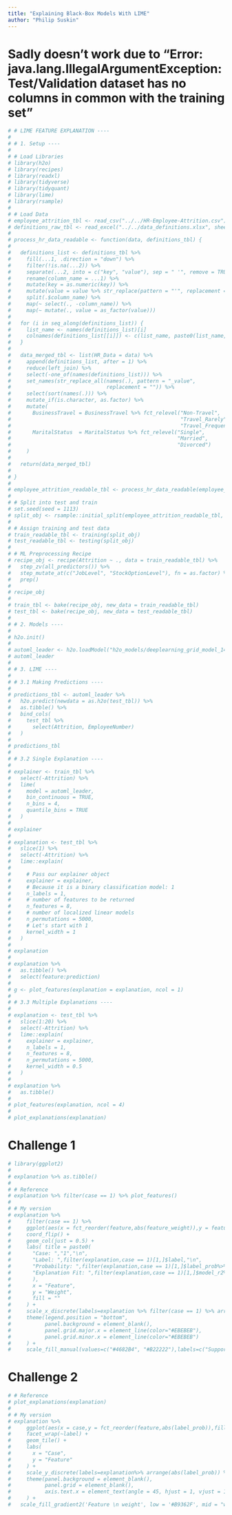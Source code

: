 ---
title: "Explaining Black-Box Models With LIME"
author: "Philip Suskin"
---

# Sadly doesn't work due to "Error: java.lang.IllegalArgumentException: Test/Validation dataset has no columns in common with the training set"

```{r}
# # LIME FEATURE EXPLANATION ----
# 
# # 1. Setup ----
# 
# # Load Libraries
# library(h2o)
# library(recipes)
# library(readxl)
# library(tidyverse)
# library(tidyquant)
# library(lime)
# library(rsample)
# 
# # Load Data
# employee_attrition_tbl <- read_csv("../../HR-Employee-Attrition.csv")
# definitions_raw_tbl <- read_excel("../../data_definitions.xlsx", sheet = 1, col_names = FALSE)
# 
# process_hr_data_readable <- function(data, definitions_tbl) {
#   
#   definitions_list <- definitions_tbl %>%
#     fill(...1, .direction = "down") %>%
#     filter(!is.na(...2)) %>%
#     separate(...2, into = c("key", "value"), sep = " '", remove = TRUE) %>%
#     rename(column_name = ...1) %>%
#     mutate(key = as.numeric(key)) %>%
#     mutate(value = value %>% str_replace(pattern = "'", replacement = "")) %>%
#     split(.$column_name) %>%
#     map(~ select(., -column_name)) %>%
#     map(~ mutate(., value = as_factor(value))) 
#   
#   for (i in seq_along(definitions_list)) {
#     list_name <- names(definitions_list)[i]
#     colnames(definitions_list[[i]]) <- c(list_name, paste0(list_name, "_value"))
#   }
#   
#   data_merged_tbl <- list(HR_Data = data) %>%
#     append(definitions_list, after = 1) %>%
#     reduce(left_join) %>%
#     select(-one_of(names(definitions_list))) %>%
#     set_names(str_replace_all(names(.), pattern = "_value", 
#                               replacement = "")) %>%
#     select(sort(names(.))) %>%
#     mutate_if(is.character, as.factor) %>%
#     mutate(
#       BusinessTravel = BusinessTravel %>% fct_relevel("Non-Travel", 
#                                                       "Travel_Rarely", 
#                                                       "Travel_Frequently"),
#       MaritalStatus  = MaritalStatus %>% fct_relevel("Single", 
#                                                      "Married", 
#                                                      "Divorced")
#     )
#   
#   return(data_merged_tbl)
#   
# }
# 
# employee_attrition_readable_tbl <- process_hr_data_readable(employee_attrition_tbl, definitions_raw_tbl)
# 
# # Split into test and train
# set.seed(seed = 1113)
# split_obj <- rsample::initial_split(employee_attrition_readable_tbl, prop = 0.85)
# 
# # Assign training and test data
# train_readable_tbl <- training(split_obj)
# test_readable_tbl <- testing(split_obj)
# 
# # ML Preprocessing Recipe 
# recipe_obj <- recipe(Attrition ~ ., data = train_readable_tbl) %>%
#   step_zv(all_predictors()) %>%
#   step_mutate_at(c("JobLevel", "StockOptionLevel"), fn = as.factor) %>% 
#   prep()
# 
# recipe_obj
# 
# train_tbl <- bake(recipe_obj, new_data = train_readable_tbl)
# test_tbl <- bake(recipe_obj, new_data = test_readable_tbl)
# 
# # 2. Models ----
# 
# h2o.init()
# 
# automl_leader <- h2o.loadModel("h2o_models/deeplearning_grid_model_14")
# automl_leader
# 
# # 3. LIME ----
# 
# # 3.1 Making Predictions ----
# 
# predictions_tbl <- automl_leader %>% 
#   h2o.predict(newdata = as.h2o(test_tbl)) %>%
#   as.tibble() %>%
#   bind_cols(
#     test_tbl %>%
#       select(Attrition, EmployeeNumber)
#   )
# 
# predictions_tbl
# 
# # 3.2 Single Explanation ----
# 
# explainer <- train_tbl %>%
#   select(-Attrition) %>%
#   lime(
#     model = automl_leader,
#     bin_continuous = TRUE,
#     n_bins = 4,
#     quantile_bins = TRUE
#   )
# 
# explainer
# 
# explanation <- test_tbl %>%
#   slice(1) %>%
#   select(-Attrition) %>%
#   lime::explain(
#     
#     # Pass our explainer object
#     explainer = explainer,
#     # Because it is a binary classification model: 1
#     n_labels = 1,
#     # number of features to be returned
#     n_features = 8,
#     # number of localized linear models
#     n_permutations = 5000,
#     # Let's start with 1
#     kernel_width = 1
#   )
# 
# explanation
# 
# explanation %>%
#   as.tibble() %>%
#   select(feature:prediction)
# 
# g <- plot_features(explanation = explanation, ncol = 1)
# 
# # 3.3 Multiple Explanations ----
# 
# explanation <- test_tbl %>%
#   slice(1:20) %>%
#   select(-Attrition) %>%
#   lime::explain(
#     explainer = explainer,
#     n_labels = 1,
#     n_features = 8,
#     n_permutations = 5000,
#     kernel_width = 0.5
#   )
# 
# explanation %>%
#   as.tibble()
# 
# plot_features(explanation, ncol = 4)
# 
# plot_explanations(explanation)

```

# Challenge 1

```{r}
# library(ggplot2)
# 
# explanation %>% as.tibble()
# 
# # Reference
# explanation %>% filter(case == 1) %>% plot_features()
# 
# # My version
# explanation %>%
#     filter(case == 1) %>%
#     ggplot(aes(x = fct_reorder(feature,abs(feature_weight)),y = feature_weight,fill = feature_weight < 0)) +
#     coord_flip() +
#     geom_col(just = 0.5) + 
#     labs( title = paste0(
#       "Case: ","1","\n",
#       "Label: ",filter(explanation,case == 1)[1,]$label,"\n",
#       "Probability: ",filter(explanation,case == 1)[1,]$label_prob%>%round(2),"\n",
#       "Explanation Fit: ",filter(explanation,case == 1)[1,]$model_r2%>%round(2),"\n"
#       ),
#       x = "Feature",
#       y = "Weight",
#       fill = ""
#     ) +
#     scale_x_discrete(labels=explanation %>% filter(case == 1) %>% arrange(abs(feature_weight)) %>% .$feature_desc) +
#     theme(legend.position = "bottom",
#           panel.background = element_blank(),
#           panel.grid.major.x = element_line(color="#EBEBEB"),
#           panel.grid.minor.x = element_line(color="#EBEBEB")
#     ) +
#     scale_fill_manual(values=c("#4682B4", "#B22222"),labels=c("Supports","Contradics"))
```

# Challenge 2

```{r}
# # Reference
# plot_explanations(explanation)
# 
# # My version
# explanation %>%
#     ggplot(aes(x = case,y = fct_reorder(feature,abs(label_prob)),fill = feature_weight)) +
#     facet_wrap(~label) + 
#     geom_tile() + 
#     labs(
#       x = "Case",
#       y = "Feature"
#     ) +
#     scale_y_discrete(labels=explanation%>% arrange(abs(label_prob)) %>% .$feature_desc) +
#     theme(panel.background = element_blank(),
#           panel.grid = element_blank(),
#           axis.text.x = element_text(angle = 45, hjust = 1, vjust = 1)
#     ) +
#   scale_fill_gradient2('Feature \n weight', low = '#B9362F', mid = "white", high = '#4B85B6')
```